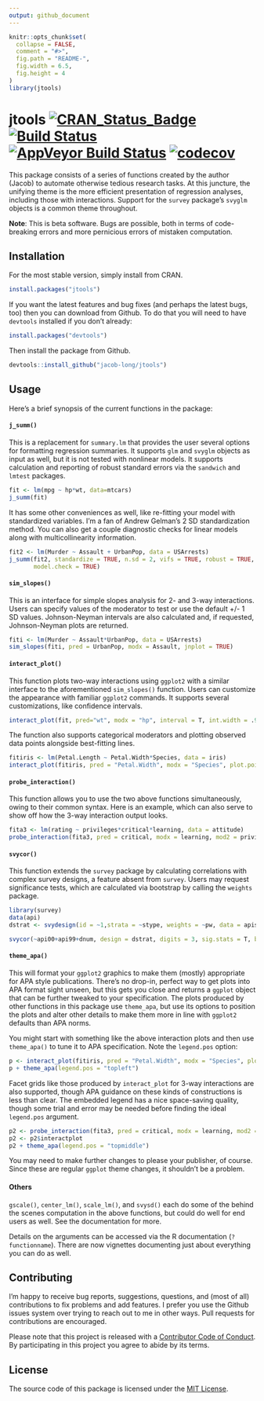 ```yaml
---
output: github_document
---
```


<!-- README.md is generated from README.Rmd. Please edit that file -->

```r
knitr::opts_chunk$set(
  collapse = FALSE,
  comment = "#>",
  fig.path = "README-",
  fig.width = 6.5,
  fig.height = 4
)
library(jtools)
```

# jtools [![CRAN_Status_Badge](http://www.r-pkg.org/badges/version/jtools)](https://cran.r-project.org/package=jtools) [![Build Status](https://travis-ci.org/jacob-long/jtools.svg?branch=master)](https://travis-ci.org/jacob-long/jtools) [![AppVeyor Build Status](https://ci.appveyor.com/api/projects/status/github/jacob-long/JTools?branch=master&svg=true)](https://ci.appveyor.com/project/jacob-long/JTools) [![codecov](https://codecov.io/gh/jacob-long/jtools/branch/master/graph/badge.svg)](https://codecov.io/gh/jacob-long/jtools) 

<!-- [![Project Status: Active - The project has reached a stable, usable state and is being actively developed.](http://www.repostatus.org/badges/latest/active.svg)](http://www.repostatus.org/#active) [![MIT License](https://img.shields.io/badge/license-MIT-blue.svg?style=flat)](https://opensource.org/licenses/MIT) -->

This package consists of a series of functions created by the author (Jacob) to 
automate otherwise tedious research tasks. At this juncture, the unifying theme 
is the more efficient presentation of regression analyses, including those with 
interactions. Support for the `survey` package's `svyglm` objects is a common theme
throughout.

**Note**: This is beta software. Bugs are possible, both in terms of code-breaking
errors and more pernicious errors of mistaken computation.

## Installation

For the most stable version, simply install from CRAN.

```r
install.packages("jtools")
```

If you want the latest features and bug fixes (and perhaps the latest bugs, too)
then you can download from Github. To do that you will need to have
`devtools` installed if you don't already:

```r
install.packages("devtools")
```

Then install the package from Github.

```r
devtools::install_github("jacob-long/jtools")
```

## Usage

Here's a brief synopsis of the current functions in the package:

#### `j_summ()` 

This is a replacement for `summary.lm` that provides the user several options for formatting regression summaries. It supports `glm` and `svyglm` objects as input as well, but it is not tested with nonlinear models. It supports calculation and reporting of robust standard errors via the `sandwich` and `lmtest` packages.

```r
fit <- lm(mpg ~ hp*wt, data=mtcars)
j_summ(fit)
```


It has some other conveniences as well, like re-fitting your model with standardized
variables. I'm a fan of Andrew Gelman's 2 SD standardization method. You can also
get a couple diagnostic checks for linear models along with multicollinearity
information.

```r
fit2 <- lm(Murder ~ Assault + UrbanPop, data = USArrests)
j_summ(fit2, standardize = TRUE, n.sd = 2, vifs = TRUE, robust = TRUE,
       model.check = TRUE)
```


#### `sim_slopes()`

This is an interface for simple slopes analysis for 2- and 3-way interactions.
Users can specify values of the moderator to test or use the default +/- 1 SD values.
Johnson-Neyman intervals are also calculated and, if requested, Johnson-Neyman
plots are returned.

```r
fiti <- lm(Murder ~ Assault*UrbanPop, data = USArrests)
sim_slopes(fiti, pred = UrbanPop, modx = Assault, jnplot = TRUE)
```


#### `interact_plot()`

This function plots two-way interactions using `ggplot2` with a similar interface to the aforementioned `sim_slopes()` function. Users can customize the appearance with familiar `ggplot2` commands. It supports several customizations, like confidence intervals.

```r
interact_plot(fit, pred="wt", modx = "hp", interval = T, int.width = .95)
```

The function also supports categorical moderators and plotting observed data points alongside best-fitting lines.

```r
fitiris <- lm(Petal.Length ~ Petal.Width*Species, data = iris)
interact_plot(fitiris, pred = "Petal.Width", modx = "Species", plot.points = TRUE)
```

#### `probe_interaction()`

This function allows you to use the two above functions simultaneously, owing to
their common syntax. Here is an example, which can also serve to show off how the
3-way interaction output looks.

```r
fita3 <- lm(rating ~ privileges*critical*learning, data = attitude)
probe_interaction(fita3, pred = critical, modx = learning, mod2 = privileges)
```


#### `svycor()`

This function extends the `survey` package by calculating correlations with complex survey designs, a 
feature absent from `survey`. Users may request significance tests, which are calculated 
via bootstrap by calling the `weights` package.

```r
library(survey)
data(api)
dstrat <- svydesign(id = ~1,strata = ~stype, weights = ~pw, data = apistrat, fpc=~fpc)

svycor(~api00+api99+dnum, design = dstrat, digits = 3, sig.stats = T, bootn = 2000)
```

#### `theme_apa()` 

This will format your `ggplot2` graphics to make them (mostly) appropriate for APA style publications.
There's no drop-in, perfect way to get plots into APA format sight unseen, but this 
gets you close and returns a `ggplot` object that can be further tweaked to your specification.
The plots produced by other functions in this package use `theme_apa`, but use its
options to position the plots and alter other details to make them more in line
with `ggplot2` defaults than APA norms.

You might start with something like the above interaction plots and then use
`theme_apa()` to tune it to APA specification. Note the `legend.pos` option:

```r
p <- interact_plot(fitiris, pred = "Petal.Width", modx = "Species", plot.points = TRUE)
p + theme_apa(legend.pos = "topleft")
```

Facet grids like those produced by `interact_plot` for 3-way interactions are 
also supported, though APA guidance on these kinds of constructions is less 
than clear. The embedded legend has a nice space-saving quality, though some
trial and error may be needed before finding the ideal `legend.pos` argument.

```r
p2 <- probe_interaction(fita3, pred = critical, modx = learning, mod2 = privileges)
p2 <- p2$interactplot
p2 + theme_apa(legend.pos = "topmiddle") 
```

You may need to make further changes to please your publisher, of course. Since
these are regular `ggplot` theme changes, it shouldn't be a problem.

#### Others 

`gscale()`, `center_lm()`, `scale_lm()`, and `svysd()` each do some of the behind
the scenes computation in the above functions, but could do well for end users 
as well. See the documentation for more.

Details on the arguments can be accessed via the R documentation (`?functionname`). 
There are now vignettes documenting just about everything you can do as well.

## Contributing

I'm happy to receive bug reports, suggestions, questions, and (most of all) contributions to fix problems and add features. I prefer you use the Github issues system over trying to reach out to me in other ways. Pull requests for contributions are encouraged.

Please note that this project is released with a [Contributor Code of Conduct](CONDUCT.md). By participating in this project you agree to abide by its terms.

## License

The source code of this package is licensed under the [MIT License](http://opensource.org/licenses/mit-license.php).

